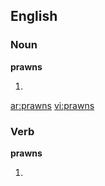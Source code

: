 ==English==

===Noun===
'''prawns'''

# {{plural of|[[prawn]]}}

[[ar:prawns]]
[[vi:prawns]]

===Verb===
'''prawns'''

# {{third-person singular of|[[prawn]]}}